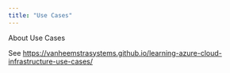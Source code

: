 ```yaml
---
title: "Use Cases"
---
```


About Use Cases

See <https://vanheemstrasystems.github.io/learning-azure-cloud-infrastructure-use-cases/>
